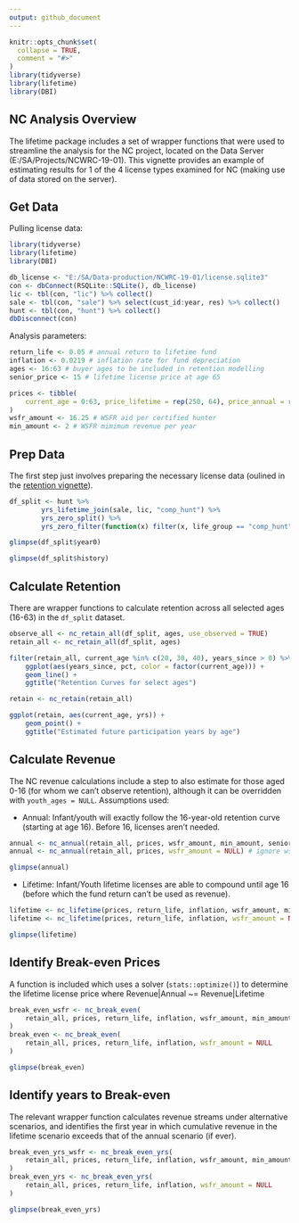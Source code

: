 ```yaml
---
output: github_document
---
```

<!-- nc-analysis.md is generated from nc-analysis.Rmd. Please edit that file -->

```r
knitr::opts_chunk$set(
  collapse = TRUE,
  comment = "#>"
)
library(tidyverse)
library(lifetime)
library(DBI)
```

## NC Analysis Overview

The lifetime package includes a set of wrapper functions that were used to streamline the analysis for the NC project, located on the Data Server (E:/SA/Projects/NCWRC-19-01). This vignette provides an example of estimating results for 1 of the 4 license types examined for NC (making use of data stored on the server).

## Get Data

Pulling license data:

```r
library(tidyverse)
library(lifetime)
library(DBI)

db_license <- "E:/SA/Data-production/NCWRC-19-01/license.sqlite3"
con <- dbConnect(RSQLite::SQLite(), db_license)
lic <- tbl(con, "lic") %>% collect()
sale <- tbl(con, "sale") %>% select(cust_id:year, res) %>% collect()
hunt <- tbl(con, "hunt") %>% collect()
dbDisconnect(con)
```

Analysis parameters:

```r
return_life <- 0.05 # annual return to lifetime fund
inflation <- 0.0219 # inflation rate for fund depreciation
ages <- 16:63 # buyer ages to be included in retention modelling
senior_price <- 15 # lifetime license price at age 65

prices <- tibble(
    current_age = 0:63, price_lifetime = rep(250, 64), price_annual = rep(36, 64)
)
wsfr_amount <- 16.25 # WSFR aid per certified hunter
min_amount <- 2 # WSFR mimimum revenue per year
```

## Prep Data

The first step just involves preparing the necessary license data (oulined in the [retention vignette](retention.md)).

```r
df_split <- hunt %>%
        yrs_lifetime_join(sale, lic, "comp_hunt") %>%
        yrs_zero_split() %>%
        yrs_zero_filter(function(x) filter(x, life_group == "comp_hunt", res == 1))

glimpse(df_split$year0)

glimpse(df_split$history)
```

## Calculate Retention

There are wrapper functions to calculate retention across all selected ages (16-63) in the `df_split` dataset.

```r
observe_all <- nc_retain_all(df_split, ages, use_observed = TRUE)
retain_all <- nc_retain_all(df_split, ages)

filter(retain_all, current_age %in% c(20, 30, 40), years_since > 0) %>%
    ggplot(aes(years_since, pct, color = factor(current_age))) +
    geom_line() +
    ggtitle("Retention Curves for select ages")
```

```r
retain <- nc_retain(retain_all)

ggplot(retain, aes(current_age, yrs)) + 
    geom_point() +
    ggtitle("Estimated future participation years by age")
```

## Calculate Revenue

The NC revenue calculations include a step to also estimate for those aged 0-16 (for whom we can't observe retention), although it can be overridden with `youth_ages = NULL`. Assumptions used:

- Annual: Infant/youth will exactly follow the 16-year-old retention curve (starting at age 16). Before 16, licenses aren't needed.

```r
annual <- nc_annual(retain_all, prices, wsfr_amount, min_amount, senior_price) # include wsfr
annual <- nc_annual(retain_all, prices, wsfr_amount = NULL) # ignore wsfr

glimpse(annual)
```

- Lifetime: Infant/Youth lifetime licenses are able to compound until age 16 (before which the fund return can't be used as revenue).

```r
lifetime <- nc_lifetime(prices, return_life, inflation, wsfr_amount, min_amount) # include wsfr
lifetime <- nc_lifetime(prices, return_life, inflation, wsfr_amount = NULL) # ignore wsfr

glimpse(lifetime)
```

## Identify Break-even Prices

A function is included which uses a solver (`stats::optimize()`) to determine the lifetime license price where Revenue|Annual ~= Revenue|Lifetime

```r
break_even_wsfr <- nc_break_even(
    retain_all, prices, return_life, inflation, wsfr_amount, min_amount, senior_price
)
break_even <- nc_break_even(
    retain_all, prices, return_life, inflation, wsfr_amount = NULL
)

glimpse(break_even)
```

## Identify years to Break-even

The relevant wrapper function calculates revenue streams under alternative scenarios, and identifies the first year in which cumulative revenue in the lifetime scenario exceeds that of the annual scenario (if ever).

```r
break_even_yrs_wsfr <- nc_break_even_yrs(
    retain_all, prices, return_life, inflation, wsfr_amount, min_amount, senior_price
)
break_even_yrs <- nc_break_even_yrs(
    retain_all, prices, return_life, inflation, wsfr_amount = NULL
)

glimpse(break_even_yrs)
```

